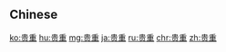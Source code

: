 {{also|貴重}}
==Chinese==
{{zh-see|貴重}}

[[ko:贵重]]
[[hu:贵重]]
[[mg:贵重]]
[[ja:贵重]]
[[ru:贵重]]
[[chr:贵重]]
[[zh:贵重]]